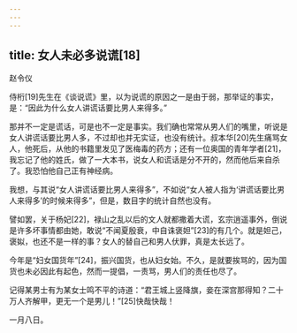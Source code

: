 ```yaml
---
---
---
```

title: 女人未必多说谎[18]
---




赵令仪

侍桁[19]先生在《谈说谎》里，以为说谎的原因之一是由于弱，那举证的事实，是：“因此为什么女人讲谎话要比男人来得多。”

那并不一定是谎话，可是也不一定是事实。我们确也常常从男人们的嘴里，听说是女人讲谎话要比男人多，不过却也并无实证，也没有统计。叔本华[20]先生痛骂女人，他死后，从他的书籍里发见了医梅毒的药方；还有一位奥国的青年学者[21]，我忘记了他的姓氏，做了一大本书，说女人和谎话是分不开的，然而他后来自杀了。我恐怕他自己正有神经病。

我想，与其说“女人讲谎话要比男人来得多”，不如说“女人被人指为‘讲谎话要比男人来得多’的时候来得多”，但是，数目字的统计自然也没有。

譬如罢，关于杨妃[22]，禄山之乱以后的文人就都撒着大谎，玄宗逍遥事外，倒说是许多坏事情都由她，敢说“不闻夏殷衰，中自诛褒妲”[23]的有几个。就是妲己，褒姒，也还不是一样的事？女人的替自己和男人伏罪，真是太长远了。

今年是“妇女国货年”[24]，振兴国货，也从妇女始。不久，是就要挨骂的，因为国货也未必因此有起色，然而一提倡，一责骂，男人们的责任也尽了。

记得某男士有为某女士鸣不平的诗道：“君王城上竖降旗，妾在深宫那得知？二十万人齐解甲，更无一个是男儿！”[25]快哉快哉！

一月八日。